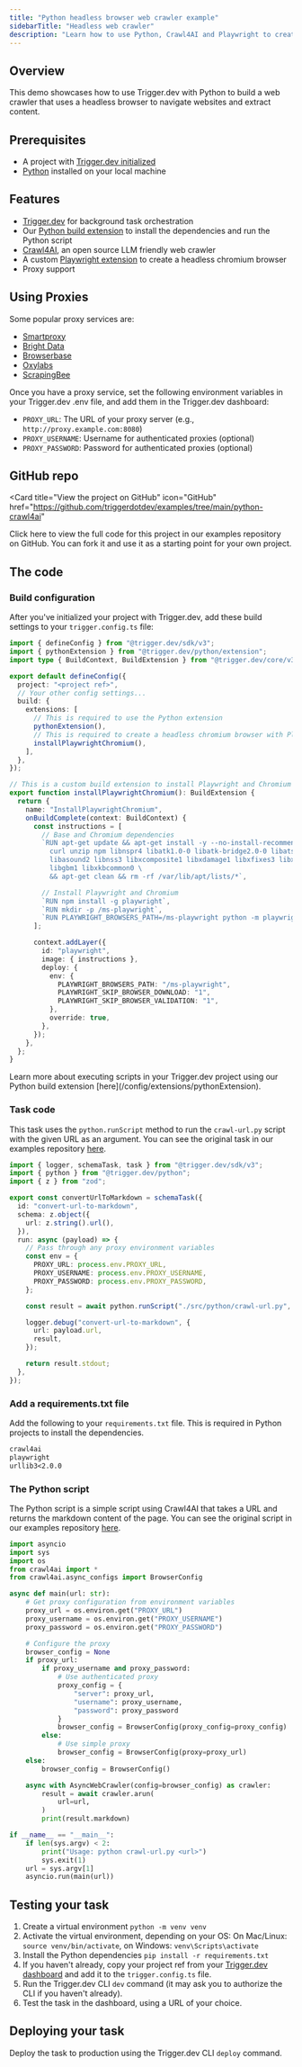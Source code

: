 ```yaml
---
title: "Python headless browser web crawler example"
sidebarTitle: "Headless web crawler"
description: "Learn how to use Python, Crawl4AI and Playwright to create a headless browser web crawler with Trigger.dev."
---
```



## Overview

This demo showcases how to use Trigger.dev with Python to build a web crawler that uses a headless browser to navigate websites and extract content.

## Prerequisites

- A project with [Trigger.dev initialized](/quick-start)
- [Python](https://www.python.org/) installed on your local machine

## Features

- [Trigger.dev](https://trigger.dev) for background task orchestration
- Our [Python build extension](/config/extensions/pythonExtension) to install the dependencies and run the Python script
- [Crawl4AI](https://github.com/unclecode/crawl4ai), an open source LLM friendly web crawler
- A custom [Playwright extension](https://playwright.dev/) to create a headless chromium browser
- Proxy support

## Using Proxies

<ScrapingWarning />

Some popular proxy services are:

- [Smartproxy](https://smartproxy.com/)
- [Bright Data](https://brightdata.com/)
- [Browserbase](https://browserbase.com/)
- [Oxylabs](https://oxylabs.io/)
- [ScrapingBee](https://scrapingbee.com/)

Once you have a proxy service, set the following environment variables in your Trigger.dev .env file, and add them in the Trigger.dev dashboard:

- `PROXY_URL`: The URL of your proxy server (e.g., `http://proxy.example.com:8080`)
- `PROXY_USERNAME`: Username for authenticated proxies (optional)
- `PROXY_PASSWORD`: Password for authenticated proxies (optional)

## GitHub repo

<Card
  title="View the project on GitHub"
  icon="GitHub"
  href="https://github.com/triggerdotdev/examples/tree/main/python-crawl4ai"
>
  Click here to view the full code for this project in our examples repository on GitHub. You can
  fork it and use it as a starting point for your own project.
</Card>

## The code

### Build configuration

After you've initialized your project with Trigger.dev, add these build settings to your `trigger.config.ts` file:

```ts trigger.config.ts
import { defineConfig } from "@trigger.dev/sdk/v3";
import { pythonExtension } from "@trigger.dev/python/extension";
import type { BuildContext, BuildExtension } from "@trigger.dev/core/v3/build";

export default defineConfig({
  project: "<project ref>",
  // Your other config settings...
  build: {
    extensions: [
      // This is required to use the Python extension
      pythonExtension(),
      // This is required to create a headless chromium browser with Playwright
      installPlaywrightChromium(),
    ],
  },
});

// This is a custom build extension to install Playwright and Chromium
export function installPlaywrightChromium(): BuildExtension {
  return {
    name: "InstallPlaywrightChromium",
    onBuildComplete(context: BuildContext) {
      const instructions = [
        // Base and Chromium dependencies
        `RUN apt-get update && apt-get install -y --no-install-recommends \
          curl unzip npm libnspr4 libatk1.0-0 libatk-bridge2.0-0 libatspi2.0-0 \
          libasound2 libnss3 libxcomposite1 libxdamage1 libxfixes3 libxrandr2 \
          libgbm1 libxkbcommon0 \
          && apt-get clean && rm -rf /var/lib/apt/lists/*`,

        // Install Playwright and Chromium
        `RUN npm install -g playwright`,
        `RUN mkdir -p /ms-playwright`,
        `RUN PLAYWRIGHT_BROWSERS_PATH=/ms-playwright python -m playwright install --with-deps chromium`,
      ];

      context.addLayer({
        id: "playwright",
        image: { instructions },
        deploy: {
          env: {
            PLAYWRIGHT_BROWSERS_PATH: "/ms-playwright",
            PLAYWRIGHT_SKIP_BROWSER_DOWNLOAD: "1",
            PLAYWRIGHT_SKIP_BROWSER_VALIDATION: "1",
          },
          override: true,
        },
      });
    },
  };
}
```

<Info>
  Learn more about executing scripts in your Trigger.dev project using our Python build extension
  [here](/config/extensions/pythonExtension).
</Info>

### Task code

This task uses the `python.runScript` method to run the `crawl-url.py` script with the given URL as an argument. You can see the original task in our examples repository [here](https://github.com/triggerdotdev/examples/blob/main/python-crawl4ai/src/trigger/pythonTasks.ts).

```ts src/trigger/pythonTasks.ts
import { logger, schemaTask, task } from "@trigger.dev/sdk/v3";
import { python } from "@trigger.dev/python";
import { z } from "zod";

export const convertUrlToMarkdown = schemaTask({
  id: "convert-url-to-markdown",
  schema: z.object({
    url: z.string().url(),
  }),
  run: async (payload) => {
    // Pass through any proxy environment variables
    const env = {
      PROXY_URL: process.env.PROXY_URL,
      PROXY_USERNAME: process.env.PROXY_USERNAME,
      PROXY_PASSWORD: process.env.PROXY_PASSWORD,
    };

    const result = await python.runScript("./src/python/crawl-url.py", [payload.url], { env });

    logger.debug("convert-url-to-markdown", {
      url: payload.url,
      result,
    });

    return result.stdout;
  },
});
```

### Add a requirements.txt file

Add the following to your `requirements.txt` file. This is required in Python projects to install the dependencies.

```txt requirements.txt
crawl4ai
playwright
urllib3<2.0.0
```

### The Python script

The Python script is a simple script using Crawl4AI that takes a URL and returns the markdown content of the page. You can see the original script in our examples repository [here](https://github.com/triggerdotdev/examples/blob/main/python-crawl4ai/src/python/crawl-url.py).

```python src/python/crawl-url.py
import asyncio
import sys
import os
from crawl4ai import *
from crawl4ai.async_configs import BrowserConfig

async def main(url: str):
    # Get proxy configuration from environment variables
    proxy_url = os.environ.get("PROXY_URL")
    proxy_username = os.environ.get("PROXY_USERNAME")
    proxy_password = os.environ.get("PROXY_PASSWORD")

    # Configure the proxy
    browser_config = None
    if proxy_url:
        if proxy_username and proxy_password:
            # Use authenticated proxy
            proxy_config = {
                "server": proxy_url,
                "username": proxy_username,
                "password": proxy_password
            }
            browser_config = BrowserConfig(proxy_config=proxy_config)
        else:
            # Use simple proxy
            browser_config = BrowserConfig(proxy=proxy_url)
    else:
        browser_config = BrowserConfig()

    async with AsyncWebCrawler(config=browser_config) as crawler:
        result = await crawler.arun(
            url=url,
        )
        print(result.markdown)

if __name__ == "__main__":
    if len(sys.argv) < 2:
        print("Usage: python crawl-url.py <url>")
        sys.exit(1)
    url = sys.argv[1]
    asyncio.run(main(url))
```

## Testing your task

1. Create a virtual environment `python -m venv venv`
2. Activate the virtual environment, depending on your OS: On Mac/Linux: `source venv/bin/activate`, on Windows: `venv\Scripts\activate`
3. Install the Python dependencies `pip install -r requirements.txt`
4. If you haven't already, copy your project ref from your [Trigger.dev dashboard](https://cloud.trigger.dev) and add it to the `trigger.config.ts` file.
5. Run the Trigger.dev CLI `dev` command (it may ask you to authorize the CLI if you haven't already).
6. Test the task in the dashboard, using a URL of your choice.

<ScrapingWarning />

## Deploying your task

Deploy the task to production using the Trigger.dev CLI `deploy` command.

<PythonLearnMore />

